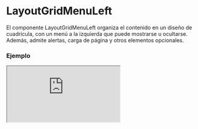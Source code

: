 
# LayoutGridMenuLeft

El componente LayoutGridMenuLeft organiza el contenido en un diseño de cuadrícula, con un menú a la izquierda que puede mostrarse u ocultarse. Además, admite alertas, carga de página y otros elementos opcionales.

### Ejemplo

<Iframe src="https://fenextjs-component-storybook.vercel.app/iframe.html?args=&id=layout-layoutgridmenuleft--index&viewMode=story" />

### Importacion

Para importar el componente LayoutGridMenuLeft, se puede hacer desde fenextjs

```tsx copy
import { LayoutGridMenuLeft } from "fenextjs";
```

### Parametros

| Parametro | Tipo | Requerido | Default | Descripcion |
| --------- | ---- | --------- | ------- | ----------- |
| useAlertHook | boolean | no | true | Indica si se debe renderizar el componente de alerta (AlertHook). |
| alertHookProps | AlertHookProps | no | \{\} | Propiedades para configurar el AlertHook. |
| loader | boolean | no | false | Indica si la página está en estado de carga, mostrando un indicador de carga. |
| menuLeft | ReactNode | no | undefined | Contenido que se renderiza en el menú izquierdo del layout. |
| menuLeftActive | boolean | no | true | Indica si el menú izquierdo está activo. |
| menuLeftMovilActive | boolean | no | false | Indica si el menú izquierdo está activo en dispositivos móviles. |
| useHeaderButtonMenu | boolean | no | false | Permite mostrar un botón en el encabezado para alternar el menú. |
| usePageProgress | boolean | no | true | Habilita una barra de progreso de la página. |
| target | string | no | 'fenext-btn-menu-checkbox' | El objetivo del botón en el menú. |
| className | string | no | '' | Clase CSS para el componente principal. |
| classNameMenuLeft | string | no | '' | Clase CSS para el menú izquierdo. |
| classNameMenuLeftContent | string | no | '' | Clase CSS para el contenido del menú izquierdo. |
| classNameChildren | string | no | '' | Clase CSS para el contenedor de los hijos del componente. |

### Storybook

Para ver el storybook del componente lo puede hacer con este [link](https://fenextjs-component-storybook.vercel.app/?path=/story/layout-layoutgridmenuleft--index)

### Usos

- Uso básico

```tsx copy
<LayoutGridMenuLeft />
```

- Con menú personalizado

```tsx copy
<LayoutGridMenuLeft menuLeft={<CustomMenu />} />
```

- Con estado de carga

```tsx copy
<LayoutGridMenuLeft loader={true} />
```

